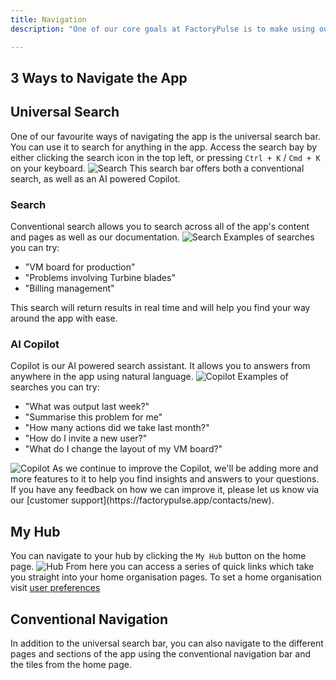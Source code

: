 ```yaml
---
title: Navigation
description: "One of our core goals at FactoryPulse is to make using our tools as easy as possible. This page will give you a quick overview of the different ways to navigate the app."

---
```


## 3 Ways to Navigate the App
<CardGroup cols={3}>
  <Card title="Universal Search" icon="sparkles" href="/navigation#universal-search">
  </Card>
  <Card title="My Hub" icon="house" href="/navigation#my-hub">
    </Card>
  <Card title="Conventional Navigation" icon="compass" href="/navigation#conventional-navigation">
    </Card>
</CardGroup>

## Universal Search
One of our favourite ways of navigating the app is the universal search bar. You can use it to search for anything in the app.
Access the search bay by either clicking the search icon in the top left, or pressing `Ctrl + K` / `Cmd + K` on your keyboard.
<img src="/images/navbar.png" alt="Search" className="rounded-lg border-2 border-gray-200 shadow-lg"  />
This search bar offers both a conventional search, as well as an AI powered Copilot.

### Search
Conventional search allows you to search across all of the app's content and pages as well as our documentation.
<img src="/images/search.png" alt="Search" className="rounded-lg border-2 border-gray-200 shadow-lg"  />
Examples of searches you can try:
- "VM board for production"
- "Problems involving Turbine blades"
- "Billing management"

This search will return results in real time and will help you find your way around the app with ease.

### AI Copilot
Copilot is our AI powered search assistant. It allows you to answers from anywhere in the app using natural language.
<img src="/images/ai2.png" alt="Copilot" className="rounded-lg border-2 border-gray-200 shadow-lg"  />
Examples of searches you can try:
- "What was output last week?"
- "Summarise this problem for me"
- "How many actions did we take last month?"
- "How do I invite a new user?"
- "What do I change the layout of my VM board?"
<img src="/images/ai1.png" alt="Copilot" className="rounded-lg border-2 border-gray-200 shadow-lg"  />
As we continue to improve the Copilot, we'll be adding more and more features to it to help you find insights and answers to your questions.
If you have any feedback on how we can improve it, please let us know via our [customer support](https://factorypulse.app/contacts/new).



## My Hub
You can navigate to your hub by clicking the `My Hub` button on the home page.
<img src="/images/dashboard.png" alt="Hub" className="rounded-lg border-2 border-gray-200 shadow-lg"  />
From here you can access a series of quick links which take you straight into your home organisation pages. To set a home organisation visit [user preferences](https://factorypulse.app/users/preferences/edit)

## Conventional Navigation
In addition to the universal search bar, you can also navigate to the different pages and sections of the app using the conventional navigation bar and the tiles from the home page.

